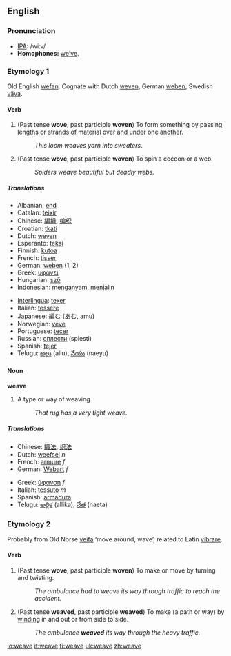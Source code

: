 ==English==
===Pronunciation===
*[[w:IPA|IPA]]: /wiːv/
*'''Homophones:''' [[we’ve]].

===Etymology 1===
Old English [[wefan]].  Cognate with Dutch [[weven]], German [[weben]], Swedish [[väva]].

====Verb====
{{irregverb|'''to weave'''|'''[[weaves]]'''|'''[[wove]]'''|'''[[woven]]'''|'''[[weaving]]'''}}

#(Past tense '''wove''', past participle '''woven''') To form something by passing lengths or strands of material over and under one another. 
#:''This loom weaves yarn into sweaters''. 
#(Past tense '''wove''', past participle '''woven''') To spin a cocoon or a web. 
#:''Spiders weave beautiful but deadly webs.''

=====Translations=====
{{top}}
*Albanian: [[end]]
*Catalan: [[teixir]]
*Chinese: [[編織]], [[编织]]
*Croatian: [[tkati]]
*Dutch: [[weven]]
*Esperanto: [[teksi]]
*Finnish: [[kutoa]]
*French: [[tisser]]
*German: [[weben]] (1, 2)
*Greek: [[υφάνει]]
*Hungarian: [[sző]]
*Indonesian: [[anyam|menganyam]], [[jalin|menjalin]]
{{mid}}
*[[Interlingua]]: [[texer]]
*Italian: [[tessere]]
*Japanese: [[編む]] ([[あむ]], amu)
*Norwegian: [[veve]]
*Portuguese: [[tecer]]
*Russian: [[сплести]] (splesti)
*Spanish: [[tejer]]
*Telugu: [[అల్లు]] (allu), [[నేయు]] (naeyu)
{{bottom}}

====Noun====
'''weave'''<!-- uncountable but also countable? -->

#­A type or way of weaving. 
#:''That rug has a very tight weave.''

=====Translations=====
{{top}}
*Chinese: [[織法]], [[织法]]
*Dutch: [[weefsel]] ''n''
*French: [[armure]] ''f''
*German: [[Webart]] ''f''
{{mid}}
*Greek: [[ύφανση]] ''f''
*Italian: [[tessuto]] ''m''
*Spanish: [[armadura]]
*Telugu: [[అల్లిక]] (allika), [[నేత]] (naeta)
{{bottom}}

===Etymology 2===
Probably from Old Norse [[veifa]] ‘move around, wave’, related to Latin [[vibrare]].

====Verb==== 
#(Past tense '''wove''', past participle '''woven''') To make or move by turning and twisting. 
#:''The ambulance had to weave its way through traffic to reach the accident.''
#(Past tense '''weaved''', past participle '''weaved''') To make (a path or way) by [[wind]]ing in and out or from side to side.
#:''The ambulance '''weaved''' its way through the heavy traffic.''

[[io:weave]]
[[it:weave]]
[[fi:weave]]
[[uk:weave]]
[[zh:weave]]